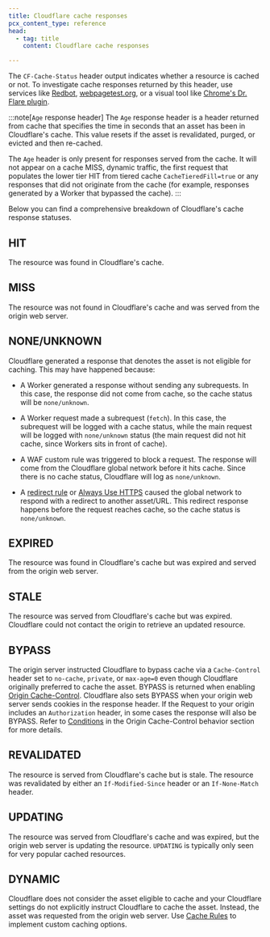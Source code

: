 ```yaml
---
title: Cloudflare cache responses
pcx_content_type: reference
head:
  - tag: title
    content: Cloudflare cache responses

---
```


The `CF-Cache-Status` header output indicates whether a resource is cached or not. To investigate cache responses returned by this header, use services like [Redbot](https://redbot.org/), [webpagetest.org](http://www.webpagetest.org/), or a visual tool like [Chrome's Dr. Flare plugin](https://community.cloudflare.com/t/community-tip-dr-flare-debug-tool-for-cloudflare-chrome-extension/110166).

:::note[`Age` response header]
The `Age` response header is a header returned from cache that specifies the time in seconds that an asset has been in Cloudflare's cache. This value resets if the asset is revalidated, purged, or evicted and then re-cached.

The `Age` header is only present for responses served from the cache. It will not appear on a cache MISS, dynamic traffic, the first request that populates the lower tier HIT from tiered cache `CacheTieredFill=true` or any responses that did not originate from the cache (for example, responses generated by a Worker that bypassed the cache).
:::

Below you can find a comprehensive breakdown of Cloudflare's cache response statuses.

## HIT

The resource was found in Cloudflare's cache.

## MISS

The resource was not found in Cloudflare's cache and was served from the origin web server.

## NONE/UNKNOWN

Cloudflare generated a response that denotes the asset is not eligible for caching. This may have happened because:

* A Worker generated a response without sending any subrequests. In this case, the response did not come from cache, so the cache status will be `none/unknown`.

* A Worker request made a subrequest (`fetch`). In this case, the subrequest will be logged with a cache status, while the main request will be logged with `none/unknown` status (the main request did not hit cache, since Workers sits in front of cache).

* A WAF custom rule was triggered to block a request. The response will come from the Cloudflare global network before it hits cache. Since there is no cache status, Cloudflare will log as `none/unknown`.

* A [redirect rule](/rules/url-forwarding/) or [Always Use HTTPS](/ssl/edge-certificates/additional-options/always-use-https/) caused the global network to respond with a redirect to another asset/URL. This redirect response happens before the request reaches cache, so the cache status is `none/unknown`.

## EXPIRED

The resource was found in Cloudflare's cache but was expired and served from the origin web server.

## STALE

The resource was served from Cloudflare's cache but was expired. Cloudflare could not contact the origin to retrieve an updated resource.

## BYPASS

The origin server instructed Cloudflare to bypass cache via a `Cache-Control` header set to `no-cache`, `private`, or `max-age=0` even though Cloudflare originally preferred to cache the asset. BYPASS is returned when enabling [Origin Cache-Control](/cache/concepts/cache-control/). Cloudflare also sets BYPASS when your origin web server sends cookies in the response header. If the Request to your origin includes an `Authorization` header, in some cases the response will also be BYPASS. Refer to [Conditions](/cache/concepts/cache-control/#conditions) in the Origin Cache-Control behavior section for more details.

## REVALIDATED

The resource is served from Cloudflare's cache but is stale. The resource was revalidated by either an `If-Modified-Since` header or an `If-None-Match` header.

## UPDATING

The resource was served from Cloudflare's cache and was expired, but the origin web server is updating the resource. `UPDATING` is typically only seen for very popular cached resources.

## DYNAMIC

Cloudflare does not consider the asset eligible to cache and your Cloudflare settings do not explicitly instruct Cloudflare to cache the asset. Instead, the asset was requested from the origin web server. Use [Cache Rules](/cache/how-to/cache-rules/) to implement custom caching options.
